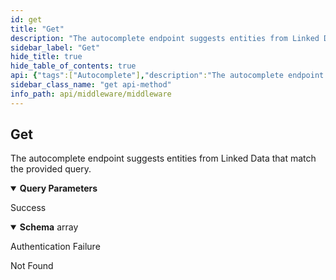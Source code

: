 ```yaml
---
id: get
title: "Get"
description: "The autocomplete endpoint suggests entities from Linked Data that match the provided query."
sidebar_label: "Get"
hide_title: true
hide_table_of_contents: true
api: {"tags":["Autocomplete"],"description":"The autocomplete endpoint suggests entities from Linked Data that match the provided query.","operationId":"get","parameters":[{"name":"query","in":"query","description":"Autocomplete query","required":true,"schema":{"type":"string"}},{"name":"language","in":"query","description":"2-letter language code, e.g. 'en'.","required":true,"schema":{"type":"string"}},{"name":"scope","in":"query","description":"Scope","required":false,"schema":{"type":"string","default":"cloud","enum":["cloud"]}},{"name":"limit","in":"query","description":"Maximum number of results. By default 10.","required":false,"schema":{"type":"string","default":"10"}},{"name":"exclude","in":"query","description":"List of entity URIs to exclude.","required":false,"schema":{"uniqueItems":true,"type":"array","items":{"type":"string"}}}],"responses":{"200":{"description":"Success","content":{"*/*":{"schema":{"type":"array","properties":{"empty":{"type":"boolean"}},"description":"A list of autocomplete results.","items":{"type":"object","properties":{"id":{"type":"string","format":"uri"},"labels":{"type":"array","items":{"type":"string"}},"descriptions":{"type":"array","items":{"type":"string"}},"types":{"type":"array","items":{"type":"string","format":"url"}},"urls":{"type":"array","items":{"type":"string","format":"url"}},"images":{"type":"array","description":"A list of image URLs.","items":{"type":"string","description":"A list of image URLs.","format":"url"}},"sameAss":{"type":"array","items":{"type":"string","format":"url"}},"scope":{"type":"string","enum":["local","network","cloud"]},"description":{"type":"string"},"mainType":{"type":"string","description":"Schema type slug"},"label":{"type":"string"},"value":{"type":"string"},"displayTypes":{"type":"string"}},"description":"A list of autocomplete results."}}}}},"401":{"description":"Authentication Failure"},"404":{"description":"Not Found"}},"security":[{"ApiKey":[]}],"method":"get","path":"/autocomplete","servers":[{"url":"https://api.wordlift.io/middleware"}],"securitySchemes":{"ApiKey":{"type":"apiKey","description":"`Key {your key}`","name":"Authorization","in":"header"}},"info":{"title":"Middleware","description":"Perform CRUD operations on the Knowledge Graph.","termsOfService":"https://wordlift.io/terms-of-service/","contact":{"name":"WordLift","url":"https://wordlift.io","email":"hello@wordlift.io"},"license":{"name":"(c) copyright 2022-present WordLift","url":"https://wordlift.io"},"version":"1.0"},"postman":{"name":"Get","description":{"content":"The autocomplete endpoint suggests entities from Linked Data that match the provided query.","type":"text/plain"},"url":{"path":["autocomplete"],"host":["{{baseUrl}}"],"query":[{"disabled":false,"description":{"content":"(Required) Autocomplete query","type":"text/plain"},"key":"query","value":""},{"disabled":false,"description":{"content":"(Required) 2-letter language code, e.g. 'en'.","type":"text/plain"},"key":"language","value":""},{"disabled":false,"description":{"content":"Scope","type":"text/plain"},"key":"scope","value":""},{"disabled":false,"description":{"content":"Maximum number of results. By default 10.","type":"text/plain"},"key":"limit","value":""},{"disabled":false,"description":{"content":"List of entity URIs to exclude.","type":"text/plain"},"key":"exclude","value":""}],"variable":[]},"header":[{"key":"Accept","value":"*/*"}],"method":"GET","auth":{"type":"apikey","apikey":[{"type":"any","value":"Authorization","key":"key"},{"type":"any","value":"<API Key>","key":"value"},{"type":"any","value":"header","key":"in"}]}}}
sidebar_class_name: "get api-method"
info_path: api/middleware/middleware
---
```



## Get



The autocomplete endpoint suggests entities from Linked Data that match the provided query.

<details style={{"marginBottom":"1rem"}} data-collapsed={false} open={true}><summary style={{}}><strong>Query Parameters</strong></summary><div><ul><ParamsItem className={"paramsItem"} param={{"name":"query","in":"query","description":"Autocomplete query","required":true,"schema":{"type":"string"}}}></ParamsItem><ParamsItem className={"paramsItem"} param={{"name":"language","in":"query","description":"2-letter language code, e.g. 'en'.","required":true,"schema":{"type":"string"}}}></ParamsItem><ParamsItem className={"paramsItem"} param={{"name":"scope","in":"query","description":"Scope","required":false,"schema":{"type":"string","default":"cloud","enum":["cloud"]}}}></ParamsItem><ParamsItem className={"paramsItem"} param={{"name":"limit","in":"query","description":"Maximum number of results. By default 10.","required":false,"schema":{"type":"string","default":"10"}}}></ParamsItem><ParamsItem className={"paramsItem"} param={{"name":"exclude","in":"query","description":"List of entity URIs to exclude.","required":false,"schema":{"uniqueItems":true,"type":"array","items":{"type":"string"}}}}></ParamsItem></ul></div></details><div><ApiTabs><TabItem label={"200"} value={"200"}><div>

Success

</div><div><MimeTabs schemaType={"response"}><TabItem label={"*/*"} value={"*/*"}><SchemaTabs><TabItem label={"Schema"} value={"Schema"}><details style={{}} data-collapsed={false} open={true}><summary style={{"textAlign":"left"}}><strong>Schema</strong><span style={{"opacity":"0.6"}}> array</span></summary><div style={{"textAlign":"left","marginLeft":"1rem"}}></div><ul style={{"marginLeft":"1rem"}}><SchemaItem collapsible={false} name={"empty"} required={false} schemaDescription={undefined} schemaName={"boolean"} qualifierMessage={undefined} defaultValue={undefined}></SchemaItem></ul></details></TabItem><TabItem label={"Example (from schema)"} value={"Example (from schema)"}><ResponseSamples responseExample={"[\n  {\n    \"id\": \"string\",\n    \"labels\": [\n      \"string\"\n    ],\n    \"descriptions\": [\n      \"string\"\n    ],\n    \"types\": [\n      \"string\"\n    ],\n    \"urls\": [\n      \"string\"\n    ],\n    \"images\": [\n      \"string\"\n    ],\n    \"sameAss\": [\n      \"string\"\n    ],\n    \"scope\": \"local\",\n    \"description\": \"string\",\n    \"mainType\": \"string\",\n    \"label\": \"string\",\n    \"value\": \"string\",\n    \"displayTypes\": \"string\"\n  }\n]"} language={"json"}></ResponseSamples></TabItem></SchemaTabs></TabItem></MimeTabs></div></TabItem><TabItem label={"401"} value={"401"}><div>

Authentication Failure

</div><div></div></TabItem><TabItem label={"404"} value={"404"}><div>

Not Found

</div><div></div></TabItem></ApiTabs></div>
      